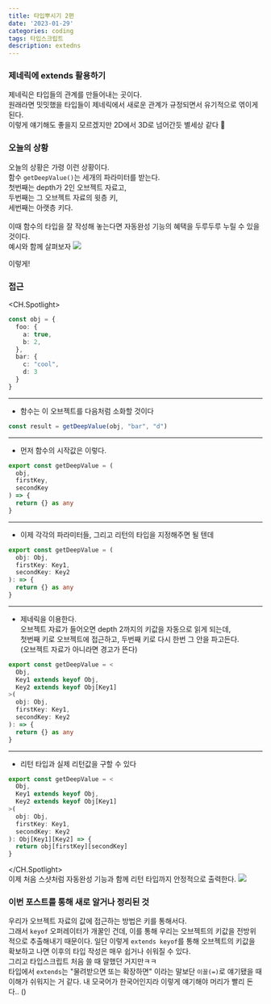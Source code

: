 ```yaml
---
title: 타입뿌시기 2편
date: '2023-01-29'
categories: coding
tags: 타입스크립트
description: extedns
---
```

<HeadingNavigator />

### 제네릭에 extends 활용하기

제네릭은 타입들의 관계를 만들어내는 곳이다.  
원래라면 밋밋했을 타입들이 제네릭에서 새로운 관계가 규정되면서 유기적으로 엮이게 된다.  
이렇게 얘기해도 좋을지 모르겠지만 2D에서 3D로 넘어간듯 별세상 같다 🚀

### 오늘의 상황
오늘의 상황은 가령 이런 상황이다.
<br/>
함수 `getDeepValue()`는 세개의 파라미터를 받는다.  
첫번째는 depth가 2인 오브젝트 자료고,  
두번째는 그 오브젝트 자료의 윗층 키,  
세번째는 아랫층 키다.  
<br/>
이때 함수의 타입을 잘 작성해 놓는다면 자동완성 기능의 혜택을 두루두루 누릴 수 있을 것이다.  
예시와 함께 살펴보자
<Img src='/images/2023/typescript/자동완성1.webp' />
<figcaption>이렇게!</figcaption>

### 접근
<CH.Spotlight>
```ts data.ts
const obj = {
  foo: {
    a: true,
    b: 2,
  },
  bar: {
    c: "cool",
    d: 3
  }
}
```
---
- 함수는 이 오브젝트를 다음처럼 소화할 것이다
```ts result.ts
const result = getDeepValue(obj, "bar", "d")
```
---
- 먼저 함수의 시작값은 이렇다.
```ts index.ts
export const getDeepValue = (
  obj,
  firstKey,
  secondKey
) => {
  return {} as any
}
```
---
- 이제 각각의 파라미터들, 그리고 리턴의 타입을 지정해주면 될 텐데
```ts index.ts
export const getDeepValue = (
  obj: Obj,
  firstKey: Key1,
  secondKey: Key2
): => {
  return {} as any
}
```
---
- 제네릭을 이용한다.  
오브젝트 자료가 들어오면 depth 2까지의 키값을 자동으로 읽게 되는데,  
첫번째 키로 오브젝트에 접근하고, 두번째 키로 다시 한번 그 안을 파고든다.  
(오브젝트 자료가 아니라면 경고가 뜬다)
```ts index.ts focus=2:4
export const getDeepValue = <
  Obj,
  Key1 extends keyof Obj,
  Key2 extends keyof Obj[Key1]
>(
  obj: Obj,
  firstKey: Key1,
  secondKey: Key2
): => {
  return {} as any
}
```
---
- 리턴 타입과 실제 리턴값을 구할 수 있다
```ts index.ts
export const getDeepValue = <
  Obj,
  Key1 extends keyof Obj,
  Key2 extends keyof Obj[Key1]
>(
  obj: Obj,
  firstKey: Key1,
  secondKey: Key2
): Obj[Key1][Key2] => {
  return obj[firstKey][secondKey]
}
```
</CH.Spotlight>
<br/>
이제 처음 스샷처럼 자동완성 기능과 함께 리턴 타입까지 안정적으로 출력한다.
<Img src='/images/2023/typescript/자동완성2.webp' />



### 이번 포스트를 통해 새로 알거나 정리된 것
우리가 오브젝트 자료의 값에 접근하는 방법은 키를 통해서다.  
그래서 `keyof` 오퍼레이터가 개꿀인 건데, 이를 통해 우리는 오브젝트의 키값을 전방위적으로 추출해내기 때문이다. 일단 이렇게 `extends keyof`를 통해 오브젝트의 키값을 확보하고 나면 이후의 타입 작성은 매우 쉽거나 쉬워질 수 있다.
<br/>
그리고 타입스크립트 처음 쓸 때 말했던 거지만ㅋㅋ   
타입에서 `extends`는 "물려받으면 또는 확장하면" 이라는 말보단 `이꼴(=)`로 얘기됐을 때 이해가 쉬워지는 거 같다. 내 모국어가 한국어인지라 이렇게 얘기해야 머리가 빨리 돈다.. (<Lnk text='링크' href='https://hyezoprk.com/posts/Typescript-Omit#제네릭이-어떻게-짜여있길래' />)
